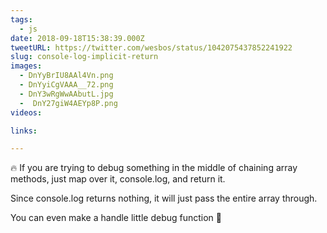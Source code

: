 ```yaml
---
tags:
  - js
date: 2018-09-18T15:38:39.000Z
tweetURL: https://twitter.com/wesbos/status/1042075437852241922
slug: console-log-implicit-return
images:
  - DnYyBrIU8AAl4Vn.png
  - DnYyiCgVAAA__72.png
  - DnY3wRgWwAAbutL.jpg
  -  DnY27giW4AEYp8P.png
videos:

links:

---
```

🔥 If you are trying to debug something in the middle of chaining array methods, just map over it, console.log, and return it.

Since console.log returns nothing, it will just pass the entire array through.

You can even make a handle little debug function 🐛
